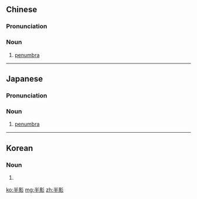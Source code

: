 ==Chinese==
{{zh-forms}}

===Pronunciation===
{{zh-pron
|m=bànyǐng
|c=bun3 jing2
|cat=n
}}

===Noun===
{{zh-noun}}

# [[penumbra]]

----

==Japanese==
{{ja-kanjitab|はん|えい|yomi=o}}

===Pronunciation===
{{ja-pron|はんえい|y=o}}

===Noun===
{{ja-noun|はんえい}}

# [[penumbra]]

----

==Korean==
{{ko-hanjatab}}

===Noun===
{{ko-noun|hj|hangeul=본영}}

# {{hanja form of|본영|[[penumbra]]}}

[[ko:半影]]
[[mg:半影]]
[[zh:半影]]